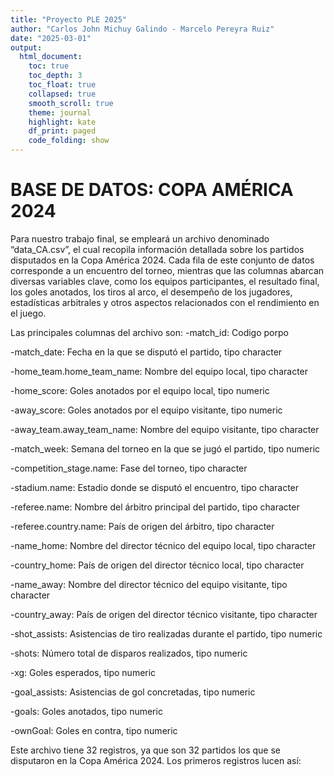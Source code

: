 ```yaml
---
title: "Proyecto PLE 2025"
author: "Carlos John Michuy Galindo - Marcelo Pereyra Ruiz"
date: "2025-03-01"
output: 
  html_document:
    toc: true
    toc_depth: 3
    toc_float: true
    collapsed: true
    smooth_scroll: true
    theme: journal
    highlight: kate
    df_print: paged
    code_folding: show
---
```


# BASE DE DATOS: COPA AMÉRICA 2024

Para nuestro trabajo final, se empleará un archivo denominado "data_CA.csv", el cual recopila información detallada sobre los partidos disputados en la Copa América 2024. Cada fila de este conjunto de datos corresponde a un encuentro del torneo, mientras que las columnas abarcan diversas variables clave, como los equipos participantes, el resultado final, los goles anotados, los tiros al arco, el desempeño de los jugadores, estadísticas arbitrales y otros aspectos relacionados con el rendimiento en el juego.

Las principales columnas del archivo son:
-match_id: Codigo porpo

-match_date: Fecha en la que se disputó el partido, tipo character

-home_team.home_team_name: Nombre del equipo local, tipo character 

-home_score: Goles anotados por el equipo local, tipo numeric

-away_score: Goles anotados por el equipo visitante, tipo numeric

-away_team.away_team_name: Nombre del equipo visitante, tipo character

-match_week: Semana del torneo en la que se jugó el partido, tipo numeric

-competition_stage.name: Fase del torneo, tipo character

-stadium.name: Estadio donde se disputó el encuentro, tipo character

-referee.name: Nombre del árbitro principal del partido, tipo character

-referee.country.name: País de origen del árbitro, tipo character

-name_home: Nombre del director técnico del equipo local, tipo character

-country_home: País de origen del director técnico local, tipo character

-name_away: Nombre del director técnico del equipo visitante, tipo character

-country_away: País de origen del director técnico visitante, tipo character

-shot_assists: Asistencias de tiro realizadas durante el partido, tipo numeric

-shots: Número total de disparos realizados, tipo numeric

-xg: Goles esperados, tipo numeric

-goal_assists: Asistencias de gol concretadas, tipo numeric

-goals: Goles anotados, tipo numeric

-ownGoal: Goles en contra, tipo numeric

Este archivo tiene 32 registros, ya que son 32 partidos los que se disputaron en la Copa América 2024. Los primeros registros lucen así:

